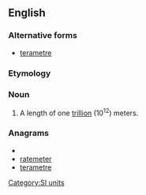 ==English==

===Alternative forms===
* [[terametre]]

===Etymology===
{{prefix|tera|meter}}

===Noun===
{{en-noun}}

# {{US}} A length of one [[trillion]] (10<sup>12</sup>) meters.

===Anagrams===
* {{alphagram|aeeemrrtt}}
* [[ratemeter#English|ratemeter]]
* [[terametre#English|terametre]]

[[Category:SI units]]